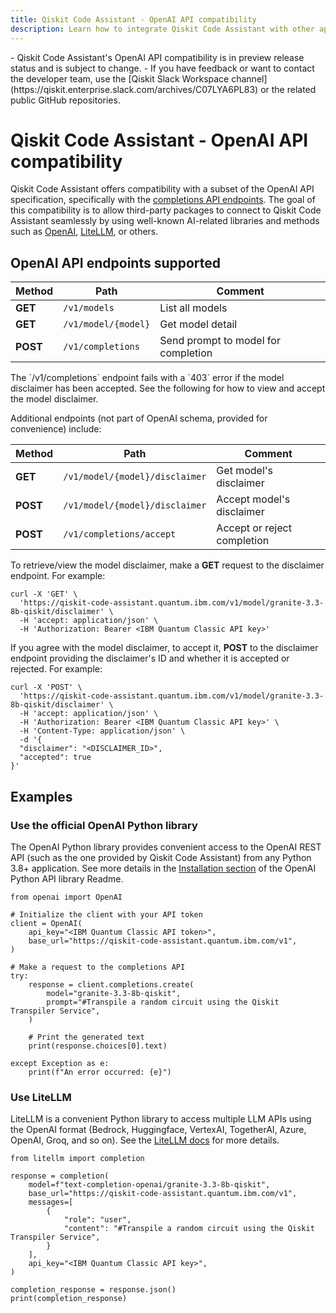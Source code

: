 ```yaml
---
title: Qiskit Code Assistant - OpenAI API compatibility
description: Learn how to integrate Qiskit Code Assistant with other applications through the OpenAI completions API.
---
```


<Admonition type="note" title="Notes">
    - Qiskit Code Assistant's OpenAI API compatibility is in preview release status and is subject to change.
    - If you have feedback or want to contact the developer team, use the [Qiskit Slack Workspace channel](https://qiskit.enterprise.slack.com/archives/C07LYA6PL83) or the related public GitHub repositories.
</Admonition>

# Qiskit Code Assistant - OpenAI API compatibility

Qiskit Code Assistant offers compatibility with a subset of the OpenAI API specification, specifically with the [completions API endpoints](https://platform.openai.com/docs/api-reference/completions). The goal of this compatibility is to allow third-party packages to connect to Qiskit Code Assistant seamlessly by using well-known AI-related libraries and methods such as [OpenAI](https://github.com/openai/openai-python), [LiteLLM](https://github.com/BerriAI/litellm), or others.

## OpenAI API endpoints supported

| Method | Path | Comment |
|--|--|---|
| **GET** | `/v1/models` | List all models |
| **GET** | `/v1/model/{model}` | Get model detail |
| **POST** | `/v1/completions` | Send prompt to model for completion |

<Admonition type="note">
The `/v1/completions` endpoint fails with a `403` error if the model disclaimer has been accepted. See the following for how to view and accept the model disclaimer.
</Admonition>

Additional endpoints (not part of OpenAI schema, provided for convenience) include:

| Method | Path | Comment |
|--|--|---|
| **GET** | `/v1/model/{model}/disclaimer` | Get model's disclaimer |
| **POST** | `/v1/model/{model}/disclaimer` | Accept model's disclaimer |
| **POST** | `/v1/completions/accept` | Accept or reject completion |

To retrieve/view the model disclaimer, make a **GET** request to the disclaimer endpoint. For example:

```
curl -X 'GET' \
  'https://qiskit-code-assistant.quantum.ibm.com/v1/model/granite-3.3-8b-qiskit/disclaimer' \
  -H 'accept: application/json' \
  -H 'Authorization: Bearer <IBM Quantum Classic API key>'
```

If you agree with the model disclaimer, to accept it, **POST** to the disclaimer endpoint providing the disclaimer's ID and whether it is accepted or rejected. For example:

```
curl -X 'POST' \
  'https://qiskit-code-assistant.quantum.ibm.com/v1/model/granite-3.3-8b-qiskit/disclaimer' \
  -H 'accept: application/json' \
  -H 'Authorization: Bearer <IBM Quantum Classic API key>' \
  -H 'Content-Type: application/json' \
  -d '{
  "disclaimer": "<DISCLAIMER_ID>",
  "accepted": true
}'
```


## Examples

### Use the official OpenAI Python library

The OpenAI Python library provides convenient access to the OpenAI REST API (such as the one provided by Qiskit Code Assistant) from any Python 3.8+ application. See more details in the [Installation section](https://github.com/openai/openai-python?tab=readme-ov-file#installation) of the OpenAI Python API library Readme.


```
from openai import OpenAI

# Initialize the client with your API token
client = OpenAI(
    api_key="<IBM Quantum Classic API token>",
    base_url="https://qiskit-code-assistant.quantum.ibm.com/v1",
)

# Make a request to the completions API
try:
    response = client.completions.create(
        model="granite-3.3-8b-qiskit",
        prompt="#Transpile a random circuit using the Qiskit Transpiler Service",
    )

    # Print the generated text
    print(response.choices[0].text)

except Exception as e:
    print(f"An error occurred: {e}")

```

### Use LiteLLM

LiteLLM is a convenient Python library to access multiple LLM APIs using the OpenAI format (Bedrock, Huggingface, VertexAI, TogetherAI, Azure, OpenAI, Groq, and so on). See the [LiteLLM docs](https://github.com/BerriAI/litellm?tab=readme-ov-file#usage-docs) for more details.

```
from litellm import completion

response = completion(
    model=f"text-completion-openai/granite-3.3-8b-qiskit",
    base_url="https://qiskit-code-assistant.quantum.ibm.com/v1",
    messages=[
        {
            "role": "user",
            "content": "#Transpile a random circuit using the Qiskit Transpiler Service",
        }
    ],
    api_key="<IBM Quantum Classic API key>",
)

completion_response = response.json()
print(completion_response)
```
